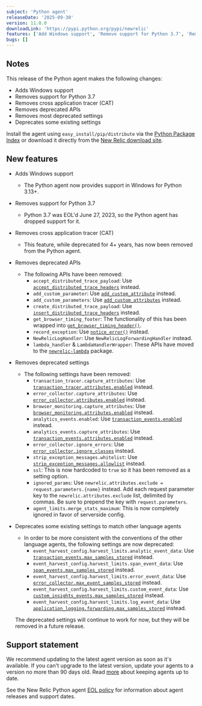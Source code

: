 ```yaml
---
subject: 'Python agent'
releaseDate: '2025-09-30'
version: 11.0.0
downloadLink: 'https://pypi.python.org/pypi/newrelic'
features: ['Add Windows support', 'Remove support for Python 3.7', 'Remove cross application tracer (CAT)', 'Remove deprecated APIs', 'Remove deprecated settings', 'Deprecate settings to match other language agents']
bugs: []
---
```


## Notes

This release of the Python agent makes the following changes:

  * Adds Windows support
  * Removes support for Python 3.7
  * Removes cross application tracer (CAT)
  * Removes deprecated APIs
  * Removes most deprecated settings
  * Deprecates some existing settings

Install the agent using `easy_install/pip/distribute` via the [Python Package Index](https://pypi.python.org/pypi/newrelic) or download it directly from the [New Relic download site](https://download.newrelic.com/python_agent/release).

## New features

* Adds Windows support

  * The Python agent now provides support in Windows for Python 3.13+.

* Removes support for Python 3.7

  * Python 3.7 was EOL'd June 27, 2023, so the Python agent has dropped support for it.

* Removes cross application tracer (CAT)

  * This feature, while deprecated for 4+ years, has now been removed from the Python agent.

* Removes deprecated APIs

  * The following APIs have been removed:
    * `accept_distributed_trace_payload`: Use [`accept_distributed_trace_headers`](/docs/agents/python-agent/python-agent-api/acceptdistributedtraceheaders-python-agent-api) instead.
    * `add_custom_parameter`: Use [`add_custom_attribute`](/docs/apm/agents/python-agent/python-agent-api/addcustomattribute-python-agent-api) instead.
    * `add_custom_parameters`: Use [`add_custom_attributes`](/docs/apm/agents/python-agent/python-agent-api/addcustomattributes-python-agent-api) instead.
    * `create_distributed_trace_payload`: Use [`insert_distributed_trace_headers`](/docs/apm/agents/python-agent/python-agent-api/insertdistributedtraceheaders-python-agent-api) instead.
    * `get_browser_timing_footer`: The functionality of this has been wrapped into [`get_browser_timing_header()`](/docs/apm/agents/python-agent/python-agent-api/getbrowsertimingheader-python-agent-api).
    * `record_exception`: Use [`notice_error()`](/docs/agents/python-agent/python-agent-api/notice_error) instead.
    * `NewRelicLogHandler`: Use `NewRelicLogForwardingHandler` instead.
    * `lambda_handler` & `LambdaHandlerWrapper`: These APIs have moved to the [`newrelic-lambda`](/docs/serverless-function-monitoring/aws-lambda-monitoring/instrument-lambda-function/sdk-based-instrumentation/#python) package.

* Removes deprecated settings

  * The following settings have been removed:
    * `transaction_tracer.capture_attributes`: Use [`transaction_tracer.attributes.enabled`](/docs/apm/agents/python-agent/configuration/python-agent-configuration#cfg-tt-attributes-enabled) instead.
    * `error_collector.capture_attributes`: Use [`error_collector.attributes.enabled`](/docs/apm/agents/python-agent/configuration/python-agent-configuration#cfg-error-attributes-enabled) instead.
    * `browser_monitoring.capture_attributes`: Use [`browser_monitoring.attributes.enabled`](/docs/apm/agents/python-agent/configuration/python-agent-configuration#cfg-browser-attributes-enabled) instead.
    * `analytics_events.enabled`: Use [`transaction_events.enabled`](/docs/apm/agents/python-agent/configuration/python-agent-configuration#transaction-events-enabled) instead.
    * `analytics_events.capture_attributes`: Use [`transaction_events.attributes.enabled`](/docs/apm/agents/python-agent/configuration/python-agent-configuration#cfg-events-attributes-enabled) instead.
    * `error_collector.ignore_errors`: Use [`error_collector.ignore_classes`](/docs/apm/agents/python-agent/configuration/python-agent-configuration#error-ignore) instead.
    * `strip_exception_messages.whitelist`: Use [`strip_exception_messages.allowlist`](/docs/apm/agents/python-agent/configuration/python-agent-configuration#strip_exception_messages_allowlist) instead.
    * `ssl`: This is now hardcoded to `true` so it has been removed as a setting option.
    * `ignored_params`: Use `newrelic.attributes.exclude = request.parameters.{name}` instead. Add each request parameter key to the `newrelic.attributes.exclude` list, delimited by commas. Be sure to prepend the key with `request.parameters`.
    * `agent_limits.merge_stats_maximum`: This is now completely ignored in favor of serverside config.

* Deprecates some existing settings to match other language agents

  * In order to be more consistent with the conventions of the other language agents, the following settings are now deprecated:
    * `event_harvest_config.harvest_limits.analytic_event_data`: Use [`transaction_events.max_samples_stored`](/docs/apm/agents/python-agent/configuration/python-agent-configuration#transaction-events-max-samples-stored) instead.
    * `event_harvest_config.harvest_limits.span_event_data`: Use [`span_events.max_samples_stored`](/docs/apm/agents/python-agent/configuration/python-agent-configuration#cfg-tt-max-samples-stored) instead.
    * `event_harvest_config.harvest_limits.error_event_data`: Use [`error_collector.max_event_samples_stored`](/docs/apm/agents/python-agent/configuration/python-agent-configuration#error-max-event-samples-stored) instead.
    * `event_harvest_config.harvest_limits.custom_event_data`: Use [`custom_insights_events.max_samples_stored`](/docs/apm/agents/python-agent/configuration/python-agent-configuration#custom-insights-events-max-samples-stored) instead.
    * `event_harvest_config.harvest_limits.log_event_data`: Use [`application_logging.forwarding.max_samples_stored`](/docs/apm/agents/python-agent/configuration/python-agent-configuration#application-logging-forwarding-max-samples-stored) instead.

  The deprecated settings will continue to work for now, but they will be removed in a future release.

## Support statement

We recommend updating to the latest agent version as soon as it's available. If you can't upgrade to the latest version, update your agents to a version no more than 90 days old. Read [more](/docs/new-relic-solutions/new-relic-one/install-configure/update-new-relic-agent/) about keeping agents up to date.

See the New Relic Python agent [EOL policy](/docs/apm/agents/python-agent/getting-started/python-agent-eol-policy/) for information about agent releases and support dates.


